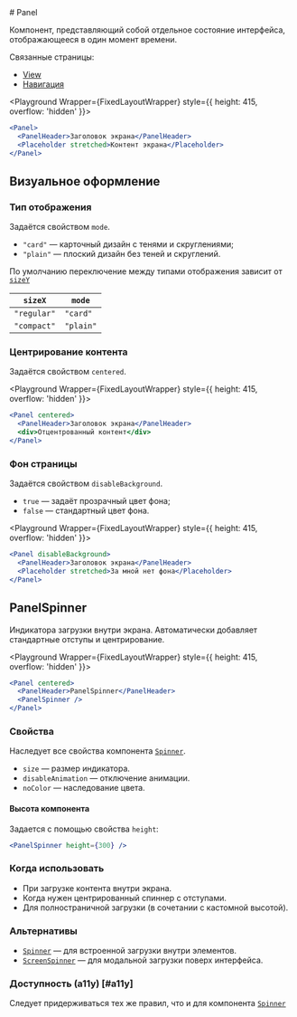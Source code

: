 <Overview>
# Panel

Компонент, представляющий собой отдельное состояние интерфейса, отображающееся в один момент времени.

Связанные страницы:

- [View](/components/view)
- [Навигация](/overview/navigation)

</Overview>


<Playground Wrapper={FixedLayoutWrapper} style={{ height: 415, overflow: 'hidden' }}>

```jsx
<Panel>
  <PanelHeader>Заголовок экрана</PanelHeader>
  <Placeholder stretched>Контент экрана</Placeholder>
</Panel>
```

</Playground>

## Визуальное оформление

### Тип отображения

Задаётся свойством `mode`.

- `"card"` — карточный дизайн с тенями и скруглениями;
- `"plain"` — плоский дизайн без теней и скруглений.

По умолчанию переключение между типами отображения зависит от [`sizeY`](/overview/adaptivity#sizex)

| `sizeX`     | `mode`    |
| ----------- | --------- |
| `"regular"` | `"card"`  |
| `"compact"` | `"plain"` |

### Центрирование контента

Задаётся свойством `centered`.

<Playground Wrapper={FixedLayoutWrapper} style={{ height: 415, overflow: 'hidden' }}>

```jsx
<Panel centered>
  <PanelHeader>Заголовок экрана</PanelHeader>
  <div>Отцентрованный контент</div>
</Panel>
```

</Playground>

### Фон страницы

Задаётся свойством `disableBackground`.

- `true` — задаёт прозрачный цвет фона;
- `false` — стандартный цвет фона.

<Playground Wrapper={FixedLayoutWrapper} style={{ height: 415, overflow: 'hidden' }}>

```jsx
<Panel disableBackground>
  <PanelHeader>Заголовок экрана</PanelHeader>
  <Placeholder stretched>За мной нет фона</Placeholder>
</Panel>
```

</Playground>

## PanelSpinner

Индикатора загрузки внутри экрана. Автоматически добавляет стандартные отступы и центрирование.

<Playground Wrapper={FixedLayoutWrapper} style={{ height: 415, overflow: 'hidden' }}>

```jsx
<Panel centered>
  <PanelHeader>PanelSpinner</PanelHeader>
  <PanelSpinner />
</Panel>
```

</Playground>

### Свойства

Наследует все свойства компонента [`Spinner`](/components/spinner).

- `size` — размер индикатора.
- `disableAnimation` — отключение анимации.
- `noColor` — наследование цвета.

#### Высота компонента

Задается с помощью свойства `height`:

```jsx
<PanelSpinner height={300} />
```

### Когда использовать

- При загрузке контента внутри экрана.
- Когда нужен центрированный спиннер с отступами.
- Для полностраничной загрузки (в сочетании с кастомной высотой).

### Альтернативы

- [`Spinner`](/components/spinner) — для встроенной загрузки внутри элементов.
- [`ScreenSpinner`](/components/screen-spinner) — для модальной загрузки поверх интерфейса.

### Доступность (a11y) [#a11y]

Следует придерживаться тех же правил, что и для компонента [`Spinner`](/components/spinner)
